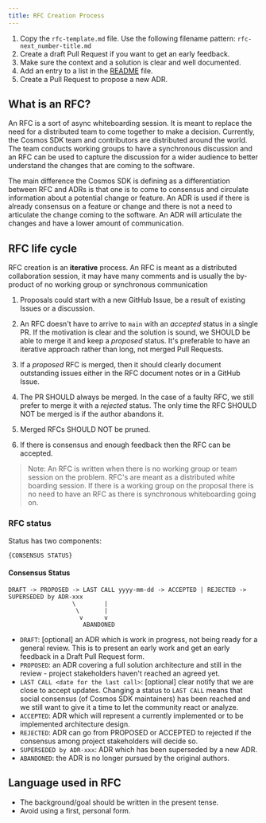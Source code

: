 ```yaml
---
title: RFC Creation Process
---
```

1. Copy the `rfc-template.md` file. Use the following filename pattern: `rfc-next_number-title.md`
2. Create a draft Pull Request if you want to get an early feedback.
3. Make sure the context and a solution is clear and well documented.
4. Add an entry to a list in the [README](/docs/sdk/vnext/build/rfc/rfc/README) file.
5. Create a Pull Request to propose a new ADR.

## What is an RFC?

An RFC is a sort of async whiteboarding session. It is meant to replace the need for a distributed team to come together to make a decision. Currently, the Cosmos SDK team and contributors are distributed around the world. The team conducts working groups to have a synchronous discussion and an RFC can be used to capture the discussion for a wider audience to better understand the changes that are coming to the software.

The main difference the Cosmos SDK is defining as a differentiation between RFC and ADRs is that one is to come to consensus and circulate information about a potential change or feature. An ADR is used if there is already consensus on a feature or change and there is not a need to articulate the change coming to the software. An ADR will articulate the changes and have a lower amount of communication.

## RFC life cycle

RFC creation is an **iterative** process. An RFC is meant as a distributed collaboration session, it may have many comments and is usually the by-product of no working group or synchronous communication

1. Proposals could start with a new GitHub Issue,  be a result of existing Issues or a discussion.

2. An RFC doesn't have to arrive to `main` with an *accepted* status in a single PR. If the motivation is clear and the solution is sound, we SHOULD be able to merge it and keep a *proposed* status. It's preferable to have an iterative approach rather than long, not merged Pull Requests.

3. If a *proposed* RFC is merged, then it should clearly document outstanding issues either in the RFC document notes or in a GitHub Issue.

4. The PR SHOULD always be merged. In the case of a faulty RFC, we still prefer to  merge it with a *rejected* status. The only time the RFC SHOULD NOT be merged is if the author abandons it.

5. Merged RFCs SHOULD NOT be pruned.

6. If there is consensus and enough feedback then the RFC can be accepted.

> Note: An RFC is written when there is no working group or team session on the problem. RFC's are meant as a distributed white boarding session. If there is a working group on the proposal there is no need to have an RFC as there is synchronous whiteboarding going on.

### RFC status

Status has two components:

```text
{CONSENSUS STATUS}
```

#### Consensus Status

```text
DRAFT -> PROPOSED -> LAST CALL yyyy-mm-dd -> ACCEPTED | REJECTED -> SUPERSEDED by ADR-xxx
                  \        |
                   \       |
                    v      v
                     ABANDONED
```

* `DRAFT`: \[optional] an ADR which is work in progress, not being ready for a general review. This is to present an early work and get an early feedback in a Draft Pull Request form.
* `PROPOSED`: an ADR covering a full solution architecture and still in the review - project stakeholders haven't reached an agreed yet.
* `LAST CALL <date for the last call>`: \[optional] clear notify that we are close to accept updates. Changing a status to `LAST CALL` means that social consensus (of Cosmos SDK maintainers) has been reached and we still want to give it a time to let the community react or analyze.
* `ACCEPTED`: ADR which will represent a currently implemented or to be implemented architecture design.
* `REJECTED`: ADR can go from PROPOSED or ACCEPTED to rejected if the consensus among project stakeholders will decide so.
* `SUPERSEDED by ADR-xxx`: ADR which has been superseded by a new ADR.
* `ABANDONED`: the ADR is no longer pursued by the original authors.

## Language used in RFC

* The background/goal should be written in the present tense.
* Avoid using a first, personal form.
